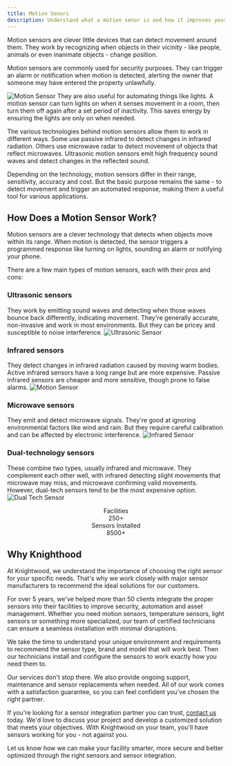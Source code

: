 ```yaml
---
title: Motion Senors
description: Understand what a motion senor is and how it improves your security and reduce expenses of your facility
---
```

Motion sensors are clever little devices that can detect movement around them. They work by recognizing when objects in their vicinity - like people, animals or even inanimate objects - change position.

Motion sensors are commonly used for security purposes. They can trigger an alarm or notification when motion is detected, alerting the owner that someone may have entered the property unlawfully.

<Image className="mx-auto" src="/motion-sensor.avif" alt="Motion Sensor" width={300} height={300}/>
They are also useful for automating things like lights. A motion sensor can turn lights on when it senses movement in a room, then turn them off again after a set period of inactivity. This saves energy by ensuring the lights are only on when needed.

The various technologies behind motion sensors allow them to work in different ways. Some use passive infrared to detect changes in infrared radiation. Others use microwave radar to detect movement of objects that reflect microwaves. Ultrasonic motion sensors emit high frequency sound waves and detect changes in the reflected sound.

Depending on the technology, motion sensors differ in their range, sensitivity, accuracy and cost. But the basic purpose remains the same - to detect movement and trigger an automated response, making them a useful tool for various applications.

## How Does a Motion Sensor Work?
Motion sensors are a clever technology that detects when objects move within its range. When motion is detected, the sensor triggers a programmed response like turning on lights, sounding an alarm or notifying your phone.

There are a few main types of motion sensors, each with their pros and cons:

### Ultrasonic sensors
They work by emitting sound waves and detecting when those waves bounce back differently, indicating movement. They're generally accurate, non-invasive and work in most environments. But they can be pricey and susceptible to noise interference.
<Image className="mx-auto" src="/sensor.png" alt="Ultrasonic Sensor" width={300} height={300}/>

### Infrared sensors 
They detect changes in infrared radiation caused by moving warm bodies. Active infrared sensors have a long range but are more expensive. Passive infrared sensors are cheaper and more sensitive, though prone to false alarms.
<Image className="mx-auto" src="/infrared.avif" alt="Motion Sensor" width={300} height={300}/>

### Microwave sensors
They  emit and detect microwave signals. They're good at ignoring environmental factors like wind and rain. But they require careful calibration and can be affected by electronic interference.
<Image className="mx-auto" src="/microwave.avif" alt="Infrared Sensor" width={300} height={300}/>

### Dual-technology sensors 
These combine two types, usually infrared and microwave. They complement each other well, with infrared detecting slight movements that microwave may miss, and microwave confirming valid movements. However, dual-tech sensors tend to be the most expensive option.
<Image className="mx-auto" src="/motion-sensor.avif" alt="Dual Tech Sensor" width={300} height={300}/>



<center>
<div className="stats stats-vertical lg:stats-horizontal shadow ">
  
  <div className="stat  bg-white text-slate-950 dark:bg-slate-950 dark:text-slate-50 ">
    <div className="stat-title bg-white text-slate-950 dark:bg-slate-950 dark:text-slate-50 ">Facilities</div>
    <div className="stat-value bg-white text-slate-950 dark:bg-slate-950 dark:text-slate-50 ">250+</div>
  </div>
  
  <div className="stat  bg-white text-slate-950 dark:bg-slate-950 dark:text-slate-50 ">
    <div className="stat-title bg-white text-slate-950 dark:bg-slate-950 dark:text-slate-50 ">Sensors Installed</div>
    <div className="stat-value bg-white text-slate-950 dark:bg-slate-950 dark:text-slate-50 ">8500+</div>
  </div>
  
</div>
</center>

## Why Knighthood
At Knightwood, we understand the importance of choosing the right sensor for your specific needs. That's why we work closely with major sensor manufacturers to recommend the ideal solutions for our customers.

For over 5 years, we've helped more than 50 clients integrate the proper sensors into their facilities to improve security, automation and asset management. Whether you need motion sensors, temperature sensors, light sensors or something more specialized, our team of certified technicians can ensure a seamless installation with minimal disruptions.

We take the time to understand your unique environment and requirements to recommend the sensor type, brand and model that will work best. Then our technicians install and configure the sensors to work exactly how you need them to.

Our services don't stop there. We also provide ongoing support, maintenance and sensor replacements when needed. All of our work comes with a satisfaction guarantee, so you can feel confident you've chosen the right partner.

If you're looking for a sensor integration partner you can trust, [contact us](/contact) today. We'd love to discuss your project and develop a customized solution that meets your objectives. With Knightwood on your team, you'll have sensors working for you - not against you.

Let us know how we can make your facility smarter, more secure and better optimized through the right sensors and sensor integration.